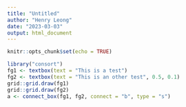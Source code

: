```yaml
---
title: "Untitled"
author: "Henry Leong"
date: "2023-03-03"
output: html_document
---
```


```r
knitr::opts_chunk$set(echo = TRUE)
```

```r
library("consort")
fg1 <- textbox(text = "This is a test")
fg2 <- textbox(text = "This is an other test", 0.5, 0.1)
grid::grid.draw(fg1)
grid::grid.draw(fg2)
a <- connect_box(fg1, fg2, connect = "b", type = "s")

```
